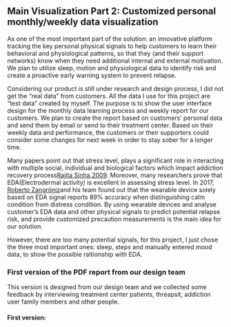 ## Main Visualization Part 2: Customized personal monthly/weekly data visualization
As one of the most important part of the solution: an innovative platform tracking the key personal physical signals to help customers to learn their behavioral and physiological patterns, so that they (and their support networks) know when they need additional internal and external motivation. We plan to utilize sleep, motion and physiological data to identify risk and create a proactive early warning system to prevent relapse.   


Considering our product is still under research and design process, I did not get the "real data" from customers. All the data I use for this project are "test data" created by myself. The purpose is to show the user interface design for the monthly data learning process and weekly report for our customers. We plan to create the report based on customers' personal data and send them by email or send to their treatment center. Based on their weekly data and performance, the customers or their supporters could consider some changes for next week in order to stay sober for a longer time.

Many papers point out that stress level, plays a significant role in interacting with multiple social, individual and biological factors which impact addiction recovery process[Rajita Sinha,2009](https://www.ncbia.nlm.nih.gov/pmc/articles/PMC2734447/). Moreover, many researchers prove that EDA(Electrodermal activity) is excellent in assessing stress level. In 2017, [Roberto Zangróniz](https://www.mdpi.com/1424-8220/17/10/2324/pdf)and his team found out that the wearable device solely based on EDA signal reports 89% accuracy when distinguishing calm condition from distress condition. By using wearable devices and analyse customer's EDA data and other physical signals to predict potential relapse risk, and provide customized precaution measurements is the main idea for our solution.

However, there are too many potential signals, for this project, I just chose the three most important ones: sleep, steps and  manually entered mood data, to show the possible raltionship with EDA. 

### First version of the PDF report from our design team
This version is designed from our design team and we collected some feedback by interviewing treatment center patients, threapsit, addiction user family members and other people. 

#### First version:

